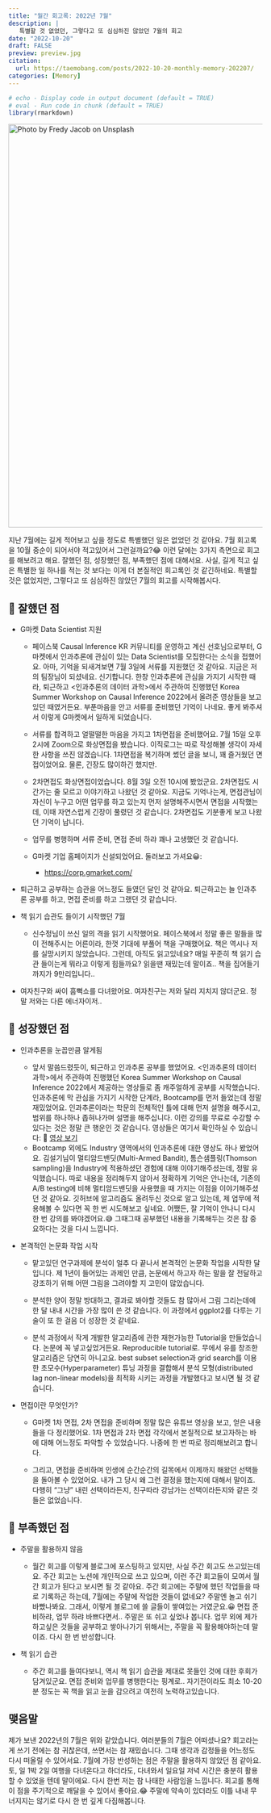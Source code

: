 ```yaml
---
title: "월간 회고록: 2022년 7월"
description: |
   특별할 것 없었던, 그렇다고 또 심심하진 않았던 7월의 회고
date: "2022-10-20"
draft: FALSE
preview: preview.jpg
citation:
  url: https://taemobang.com/posts/2022-10-20-monthly-memory-202207/
categories: [Memory]
---
```


```r
# echo - Display code in output document (default = TRUE)
# eval - Run code in chunk (default = TRUE)
library(rmarkdown)
```

[![Photo by Fredy Jacob on Unsplash](preview.jpg){width="800"}](https://unsplash.com/photos/t0SlmanfFcg?utm_source=unsplash&utm_medium=referral&utm_content=creditShareLink)

지난 7월에는 길게 적어보고 싶을 정도로 특별했던 일은 없었던 것 같아요. 7월 회고록을 10월 중순이 되어서야 적고있어서 그런걸까요?😂 이런 달에는 3가지 측면으로 회고를 해보려고 해요. 잘했던 점, 성장했던 점, 부족했던 점에 대해서요. 사실, 길게 적고 싶은 특별한 일 하나를 적는 것 보다는 이게 더 본질적인 회고록인 것 같긴하네요. 특별할 것은 없었지만, 그렇다고 또 심심하진 않았던 7월의 회고를 시작해봅시다.

## 💯 잘했던 점

-   G마켓 Data Scientist 지원

    -   페이스북 Causal Inference KR 커뮤니티를 운영하고 계신 선호님으로부터, G마켓에서 인과추론에 관심이 있는 Data Scientist를 모집한다는 소식을 접했어요. 아마, 기억을 되새겨보면 7월 3일에 서류를 지원했던 것 같아요. 지금은 저의 팀장님이 되셨네요. 신기합니다. 한창 인과추론에 관심을 가지기 시작한 때라, 퇴근하고 \<인과추론의 데이터 과학\>에서 주관하여 진행했던 Korea Summer Workshop on Causal Inference 2022에서 올려준 영상들을 보고있던 때였거든요. 부푼마음을 안고 서류를 준비했던 기억이 나네요. 좋게 봐주셔서 이렇게 G마켓에서 일하게 되었습니다.

    -   서류를 합격하고 얼떨떨한 마음을 가지고 1차면접을 준비했어요. 7월 15일 오후 2시에 Zoom으로 화상면접을 봤습니다. 이직로그는 따로 작성해볼 생각이 자세한 사항을 쓰진 않겠습니다. 1차면접을 복기하며 썼던 글을 보니, 꽤 즐거웠던 면접이었어요. 물론, 긴장도 많이하긴 했지만.

    -   2차면접도 화상면접이었습니다. 8월 3일 오전 10시에 봤었군요. 2차면접도 시간가는 줄 모르고 이야기하고 나왔던 것 같아요. 지금도 기억나는게, 면접관님이 자신이 누구고 어떤 업무를 하고 있는지 먼저 설명해주시면서 면접을 시작했는데, 이때 자연스럽게 긴장이 풀렸던 것 같습니다. 2차면접도 기분좋게 보고 나왔던 기억이 납니다.

    -   업무를 병행하며 서류 준비, 면접 준비 하랴 꽤나 고생했던 것 같습니다.

    -   G마켓 기업 홈페이지가 신설되었어요. 둘러보고 가셔요😀:

        -   <https://corp.gmarket.com/>

-   퇴근하고 공부하는 습관을 어느정도 들였던 달인 것 같아요. 퇴근하고는 늘 인과추론 공부를 하고, 면접 준비를 하고 그랬던 것 같습니다.

-   책 읽기 습관도 들이기 시작했던 7월

    -   신수정님이 쓰신 일의 격을 읽기 시작했어요. 페이스북에서 정말 좋은 말들을 많이 전해주시는 어른이라, 한껏 기대에 부풀어 책을 구매했어요. 책은 역시나 저를 실망시키지 않았습니다. 그런데, 아직도 읽고있네요? 매일 꾸준히 책 읽기 습관 들이는게 뭐라고 이렇게 힘들까요? 읽을땐 재밌는데 말이죠.. 책을 집어들기 까지가 9만리입니다..

-   여자친구와 싸이 흠뻑쇼를 다녀왔어요. 여자친구는 저와 달리 지치지 않더군요. 정말 저와는 다른 에너자이저..

## 🚀 성장했던 점

-   인과추론을 눈꼽만큼 알게됨

    -   앞서 말씀드렸듯이, 퇴근하고 인과추론 공부를 했었어요. \<인과추론의 데이터 과학\>에서 주관하여 진행했던 Korea Summer Workshop on Causal Inference 2022에서 제공하는 영상들로 좀 캐주얼하게 공부를 시작했습니다. 인과추론에 막 관심을 가지기 시작한 단계라, Bootcamp를 먼저 들었는데 정말 재밌었어요. 인과추론이라는 학문의 전체적인 틀에 대해 먼저 설명을 해주시고, 범위를 하나하나 좁혀나가며 설명을 해주십니다. 이런 강의를 무료로 수강할 수 있다는 것은 정말 큰 행운인 것 같습니다. 영상들은 여기서 확인하실 수 있습니다: 🔗 [영상 보기](https://www.youtube.com/playlist?list=PLKKkeayRo4PV_6-nbBgmUNOSpG1OO49M3)
    -   Bootcamp 외에도 Industry 영역에서의 인과추론에 대한 영상도 하나 봤었어요. 김설기님이 멀티암드밴딧(Multi-Armed Bandit), 톰슨샘플링(Thomson sampling)을 Industry에 적용하셨던 경험에 대해 이야기해주셨는데, 정말 유익했습니다. 따로 내용을 정리해두지 않아서 정확하게 기억은 안나는데, 기존의 A/B testing에 비해 멀티암드밴딧을 사용했을 때 가지는 이점을 이야기해주셨던 것 같아요. 깃허브에 알고리즘도 올려두신 것으로 알고 있는데, 제 업무에 적용해볼 수 있다면 꼭 한 번 시도해보고 싶네요. 어쨌든, 잘 기억이 안나니 다시 한 번 강의를 봐야겠어요.😅 그때그때 공부했던 내용을 기록해두는 것은 참 중요하다는 것을 다시 느낍니다.

-   본격적인 논문화 작업 시작

    -   맡고있던 연구과제에 분석이 얼추 다 끝나서 본격적인 논문화 작업을 시작한 달입니다. 제 1년이 들어있는 과제인 만큼, 논문에서 하고자 하는 말을 잘 전달하고 강조하기 위해 어떤 그림을 그려야할 지 고민이 많았습니다.

    -   분석한 양이 정말 방대하고, 결과로 봐야할 것들도 참 많아서 그림 그리는데에 한 달 내내 시간을 가장 많이 쓴 것 같습니다. 이 과정에서 ggplot2를 다루는 기술이 또 한 걸음 더 성장한 것 같네요.

    -   분석 과정에서 작게 개발한 알고리즘에 관한 재현가능한 Tutorial을 만들었습니다. 논문에 꼭 넣고싶었거든요. Reproducible tutorial로. 무에서 유를 창조한 알고리즘은 당연히 아니고요. best subset selection과 grid search를 이용한 초모수(Hyperparameter) 튜닝 과정을 결합해서 분석 모형(distributed lag non-linear models)을 최적화 시키는 과정을 개발했다고 보시면 될 것 같습니다.

-   면접이란 무엇인가?

    -   G마켓 1차 면접, 2차 면접을 준비하며 정말 많은 유튜브 영상을 보고, 얻은 내용들을 다 정리했어요. 1차 면접과 2차 면접 각각에서 본질적으로 보고자하는 바에 대해 어느정도 파악할 수 있었습니다. 나중에 한 번 따로 정리해보려고 합니다.

    -   그리고, 면접을 준비하며 인생에 순간순간의 길목에서 이제까지 해왔던 선택들을 돌아볼 수 있었어요. 내가 그 당시 왜 그런 결정을 했는지에 대해서 말이죠. 다행히 "그냥" 내린 선택이라든지, 친구따라 강남가는 선택이라든지와 같은 것들은 없었습니다.

## 👿 부족했던 점

-   주말을 활용하지 않음

    -   월간 회고를 이렇게 블로그에 포스팅하고 있지만, 사실 주간 회고도 쓰고있는데요. 주간 회고는 노션에 개인적으로 쓰고 있으며, 이런 주간 회고들이 모여서 월간 회고가 된다고 보시면 될 것 같아요. 주간 회고에는 주말에 했던 작업들을 따로 기록하곤 하는데, 7월에는 주말에 작업한 것들이 없네요? 주말엔 놀고 쉬기 바빴나봐요. 그래서, 이렇게 블로그에 쓸 글들이 쌓여있는 거였군요.😀 면접 준비하랴, 업무 하랴 바쁘다면서.. 주말은 또 쉬고 싶었나 봅니다. 업무 외에 제가 하고싶은 것들을 공부하고 쌓아나가기 위해서는, 주말을 꼭 활용해야하는데 말이죠. 다시 한 번 반성합니다.

-   책 읽기 습관

    -   주간 회고를 들여다보니, 역시 책 읽기 습관을 제대로 못들인 것에 대한 후회가 담겨있군요. 면접 준비와 업무를 병행한다는 핑계로.. 자기전이라도 최소 10-20분 정도는 꼭 책을 읽고 눈을 감으려고 여전히 노력하고있습니다.

## 맺음말

제가 보낸 2022년의 7월은 위와 같았습니다. 여러분들의 7월은 어떠셨나요? 회고라는게 쓰기 전에는 참 귀찮은데, 쓰면서는 참 재밌습니다. 그때 생각과 감정들을 어느정도 다시 떠올릴 수 있어서요. 7월에 가장 반성하는 점은 주말을 활용하지 않았던 점 같아요. 토, 일 1박 2일 여행을 다녀온다고 하더라도, 다녀와서 일요일 저녁 시간은 충분히 활용할 수 있었을 텐데 말이에요. 다시 한번 저는 참 나태한 사람임을 느낍니다. 회고를 통해 이 점을 주기적으로 깨달을 수 있어서 좋아요.😂 주말에 약속이 있더라도 이틀 내내 무너지지는 않기로 다시 한 번 깊게 다짐해봅니다.
